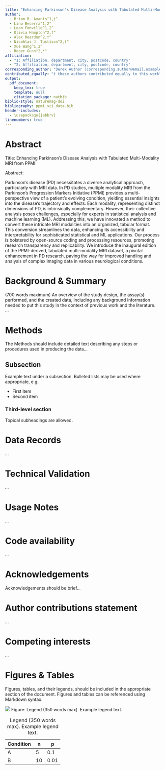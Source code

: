 ```yaml
---
title: "Enhancing Parkinson's Disease Analysis with Tabulated Multi-Modality MRI from PPMI"
author:
  - Brian B. Avants^1,†^
  - Lino Becerra^1,2^
  - Leon Fonville^1,2^
  - Olivia Hampton^2,†^
  - Alex Reardon^2,†^
  - Nicohlas J. Tustison^2,†^
  - Xue Wang^1,2^
  - Roger Gunn^2,*^
affiliation:
  - "1: Affiliation, department, city, postcode, country"
  - "2: Affiliation, department, city, postcode, country"
corresponding_author: "Derek Author (corresponding.author@email.example)"
contributed_equally: "† these authors contributed equally to this work"
output: 
  pdf_document:
    keep_tex: true
    template: null
    citation_package: natbib
biblio-style: naturemag-doi
bibliography: ppmi_sci_data.bib
header-includes:
  - \usepackage{jabbrv}
linenumbers: true
---
```


# Abstract

Title: Enhancing Parkinson's Disease Analysis with Tabulated Multi-Modality MRI from PPMI

Abstract:

Parkinson's disease (PD) necessitates a diverse analytical approach, particularly with MRI data. In PD studies, multiple modality MRI from the Parkinson’s Progression Markers Initiative (PPMI) provides a multi-perspective view of a patient’s evolving condition, yielding essential insights into the disease’s trajectory and effects. Each modality, representing distinct dimensions of PD, is intrinsically complementary. However, their collective analysis poses challenges, especially for experts in statistical analysis and machine learning (ML). Addressing this, we have innovated a method to convert these intricate MRI modalities into an organized, tabular format. This conversion streamlines the data, enhancing its accessibility and interpretability for sophisticated statistical and ML applications. Our process is bolstered by open-source coding and processing resources, promoting research transparency and replicability. We introduce the inaugural edition of the PPMI-derived, tabulated multi-modality MRI dataset, a pivotal enhancement in PD research, paving the way for improved handling and analysis of complex imaging data in various neurological conditions.

# Background & Summary

(700 words maximum) An overview of the study design, the assay(s) performed, and the created data, including any background information needed to put this study in the context of previous work and the literature. ...

# Methods

The Methods should include detailed text describing any steps or procedures used in producing the data...

## Subsection

Example text under a subsection. Bulleted lists may be used where appropriate, e.g.

- First item
- Second item

### Third-level section

Topical subheadings are allowed.

# Data Records

...

# Technical Validation

...

# Usage Notes

...

# Code availability

...

# Acknowledgements

Acknowledgements should be brief...

# Author contributions statement

...

# Competing interests

...

# Figures & Tables

Figures, tables, and their legends, should be included in the appropriate section of the document. Figures and tables can be referenced using Markdown syntax.

![](stream.jpg)
Figure: Legend (350 words max). Example legend text.

| Condition | n  | p     |
|-----------|----|-------|
| A         | 5  | 0.1   |
| B         | 10 | 0.01  |
Table: Legend (350 words max). Example legend text.


